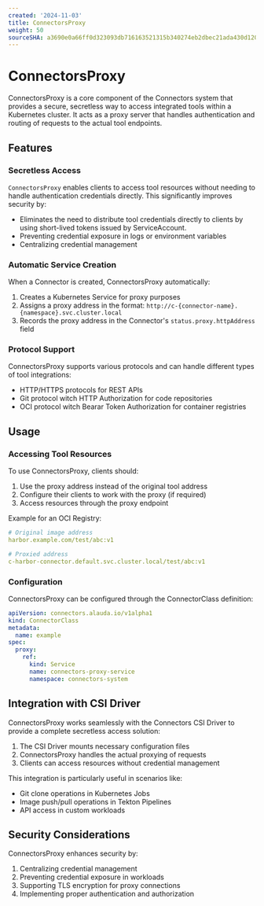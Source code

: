 ```yaml
---
created: '2024-11-03'
title: ConnectorsProxy
weight: 50
sourceSHA: a3690e0a66ff0d323093db716163521315b340274eb2dbec21ada430d120870d
---
```


# ConnectorsProxy

ConnectorsProxy is a core component of the Connectors system that provides a secure, secretless way to access integrated tools within a Kubernetes cluster. It acts as a proxy server that handles authentication and routing of requests to the actual tool endpoints.

## Features

### Secretless Access

`ConnectorsProxy` enables clients to access tool resources without needing to handle authentication credentials directly. This significantly improves security by:

- Eliminates the need to distribute tool credentials directly to clients by using short-lived tokens issued by ServiceAccount.
- Preventing credential exposure in logs or environment variables
- Centralizing credential management

### Automatic Service Creation

When a Connector is created, ConnectorsProxy automatically:

1. Creates a Kubernetes Service for proxy purposes
2. Assigns a proxy address in the format: `http://c-{connector-name}.{namespace}.svc.cluster.local`
3. Records the proxy address in the Connector's `status.proxy.httpAddress` field

### Protocol Support

ConnectorsProxy supports various protocols and can handle different types of tool integrations:

- HTTP/HTTPS protocols for REST APIs
- Git protocol witch HTTP Authorization for code repositories
- OCI protocol witch Bearar Token Authorization for container registries

## Usage

### Accessing Tool Resources

To use ConnectorsProxy, clients should:

1. Use the proxy address instead of the original tool address
2. Configure their clients to work with the proxy (if required)
3. Access resources through the proxy endpoint

Example for an OCI Registry:

```yaml
# Original image address
harbor.example.com/test/abc:v1

# Proxied address
c-harbor-connector.default.svc.cluster.local/test/abc:v1
```

### Configuration

ConnectorsProxy can be configured through the ConnectorClass definition:

```yaml
apiVersion: connectors.alauda.io/v1alpha1
kind: ConnectorClass
metadata:
  name: example
spec:
  proxy:
    ref:
      kind: Service
      name: connectors-proxy-service
      namespace: connectors-system
```

## Integration with CSI Driver

ConnectorsProxy works seamlessly with the Connectors CSI Driver to provide a complete secretless access solution:

1. The CSI Driver mounts necessary configuration files
2. ConnectorsProxy handles the actual proxying of requests
3. Clients can access resources without credential management

This integration is particularly useful in scenarios like:

- Git clone operations in Kubernetes Jobs
- Image push/pull operations in Tekton Pipelines
- API access in custom workloads

## Security Considerations

ConnectorsProxy enhances security by:

1. Centralizing credential management
2. Preventing credential exposure in workloads
3. Supporting TLS encryption for proxy connections
4. Implementing proper authentication and authorization
